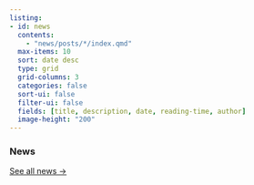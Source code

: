 ```yaml
---
listing:
- id: news
  contents:
    - "news/posts/*/index.qmd"
  max-items: 10
  sort: date desc
  type: grid
  grid-columns: 3
  categories: false
  sort-ui: false
  filter-ui: false
  fields: [title, description, date, reading-time, author]
  image-height: "200"
---
```


### News

::: {#news}

:::

[See all news &rarr;](news/)


```{=html}
<style>
  /* hide default Quarto grid once JS enhancement is active */
  #listing-news.enhanced-carousel .list.grid.quarto-listing-cols-3 {
    display: none !important;
  }

  #carousel-container {
    width: 100%;
    overflow: hidden;
    position: relative;
  }
  #carousel-container:focus {
    outline: 2px solid #007acc;
    outline-offset: 4px;
  }

  #carousel-track {
    display: flex;
    align-items: flex-start;
    transition: transform 0.7s cubic-bezier(0.25, 1, 0.5, 1);
    will-change: transform;
  }

  /* each slide sizing & height animation */
  #carousel-track > .g-col-1 {
    flex: 0 0 33.3333%; /* Default for desktop (3 columns) */
    padding: 1rem;
    box-sizing: border-box;
    display: block !important;
    transition: height 0.3s ease;
  }

  /* Tablet/iPad size: 2 columns */
  @media (max-width: 1024px) and (min-width: 769px) {
    #carousel-track > .g-col-1 {
      flex: 0 0 50%; /* 2 columns */
    }
  }

  /* Single-column on smaller mobile */
  @media (max-width: 768px) {
    #carousel-track > .g-col-1 {
      flex: 0 0 100%; /* 1 column */
    }
  }

  /* remove default card styling */
  #carousel-track > .g-col-1 .card {
    background: none;
    box-shadow: none;
    border: none;
  }

  /* trim default listing padding */
  .quarto-listing {
    padding-bottom: 0 !important;
  }
</style>

<script>
  document.addEventListener('DOMContentLoaded', function () {
    const listing = document.getElementById('listing-news');
    if (!listing) return;

    const originalItems = Array.from(
      listing.querySelectorAll('.list.grid.quarto-listing-cols-3 > .g-col-1')
    );
    const N_original = originalItems.length;

    // Helper to get items per view (cached on first call, recalculated on resize)
    function getItemsPerView() {
      const width = window.innerWidth;
      if (width <= 768) { // Mobile
        return 1;
      } else if (width > 768 && width <= 1024) { // Tablet/iPad
        return 2;
      } else { // Desktop
        return 3;
      }
    }

    // If there are too few items to scroll, just display them statically.
    // This check now uses the initial itemsPerView.
    if (N_original <= getItemsPerView()) {
      listing.classList.remove('enhanced-carousel');
      return;
    }

    // Add enhanced-carousel class only if the carousel is actually being initialized
    listing.classList.add('enhanced-carousel');

    let carouselContainer = document.getElementById('carousel-container');
    let carouselTrack = document.getElementById('carousel-track');

    // Initialize carousel elements if they don't exist (first load or after a full re-init on resize)
    if (!carouselContainer) {
      carouselContainer = document.createElement('div');
      carouselContainer.id = 'carousel-container';
      carouselContainer.setAttribute('role', 'region');
      carouselContainer.setAttribute('aria-live', 'polite');
      carouselContainer.setAttribute('tabindex', '0');

      carouselTrack = document.createElement('div');
      carouselTrack.id = 'carousel-track';
      carouselContainer.appendChild(carouselTrack);
      listing.parentNode.insertBefore(carouselContainer, listing.nextSibling);
    } else {
        // Clear existing children from track if re-initializing on resize
        while(carouselTrack.firstChild) {
            carouselTrack.removeChild(carouselTrack.firstChild);
        }
    }

    let itemsPerView = getItemsPerView(); // Initial calculation
    const numClones = Math.max(itemsPerView, 1);

    const clonedItems = [];
    for (let i = 0; i < numClones; i++) {
        const clone = originalItems[i % N_original].cloneNode(true);
        clone.setAttribute('aria-hidden', 'true');
        clonedItems.push(clone);
    }

    originalItems.forEach(i => {
        carouselTrack.appendChild(i);
        i.setAttribute('aria-hidden', 'false');
    });
    clonedItems.forEach(i => carouselTrack.appendChild(i));

    const allItems = [...originalItems, ...clonedItems];

    let currentIndex = 0;
    let shiftPercent = 100 / itemsPerView;
    const displayDuration = 2000;
    const transitionDuration = 700;

    function recalcHeight() {
      for (let i = currentIndex; i < Math.min(currentIndex + itemsPerView, allItems.length); i++) {
          allItems[i].style.height = 'auto';
      }

      const vis = allItems.slice(currentIndex, currentIndex + itemsPerView);
      const h = vis.length > 0 ? Math.max(...vis.map(i => i.offsetHeight)) : 0;
      vis.forEach(i => i.style.height = h + 'px');
      carouselContainer.style.height = h + 'px';
    }

    function updateSlide(idx, instant = false) {
      if (instant) {
        carouselTrack.style.transition = 'none';
      } else {
        carouselTrack.style.transition = `transform ${transitionDuration / 1000}s cubic-bezier(0.25, 1, 0.5, 1)`;
      }

      carouselTrack.style.transform = `translateX(-${idx * shiftPercent}%)`;
      recalcHeight();

      allItems.forEach((item, i) => {
          if (i >= currentIndex && i < currentIndex + itemsPerView) {
              item.setAttribute('aria-hidden', 'false');
          } else {
              item.setAttribute('aria-hidden', 'true');
          }
      });

      if (!instant && idx >= N_original) {
        setTimeout(() => {
          currentIndex = 0;
          updateSlide(currentIndex, true);
        }, transitionDuration);
      }
    }

    function nextSlide() {
      currentIndex++;
      updateSlide(currentIndex);
    }

    recalcHeight();
    updateSlide(0);

    // auto-play with pause on hover/focus/visibility
    let intervalId = setInterval(nextSlide, displayDuration);
    ['mouseenter','focusin'].forEach(e =>
      carouselContainer.addEventListener(e, () => clearInterval(intervalId))
    );
    ['mouseleave','focusout'].forEach(e =>
      carouselContainer.addEventListener(e, () => {
        clearInterval(intervalId);
        intervalId = setInterval(nextSlide, displayDuration);
      })
    );
    document.addEventListener('visibilitychange', () => {
      if (document.hidden) clearInterval(intervalId);
      else {
        clearInterval(intervalId);
        intervalId = setInterval(nextSlide, displayDuration);
      }
    });

    let resizeTimeout = null;
    window.addEventListener('resize', () => {
      clearTimeout(resizeTimeout);
      resizeTimeout = setTimeout(() => {
        const newItemsPerView = getItemsPerView();

        if (newItemsPerView !== itemsPerView || N_original <= newItemsPerView) {
            clearInterval(intervalId);
            carouselContainer.remove();
            document.dispatchEvent(new Event('DOMContentLoaded'));
            return;
        }

        itemsPerView = newItemsPerView;
        shiftPercent = 100 / itemsPerView;
        currentIndex = Math.min(currentIndex, N_original - 1);
        recalcHeight();
        updateSlide(currentIndex, true);
      }, 150);
    });
  });
</script>
```